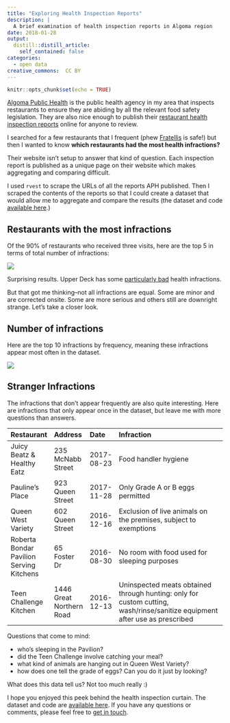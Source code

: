 ```yaml
---
title: "Exploring Health Inspection Reports"
description: |
  A brief examination of health inspection reports in Algoma region
date: 2018-01-28
output:
  distill::distill_article:
    self_contained: false
categories:
  - open data
creative_commons:  CC BY
---
```



```r
knitr::opts_chunk$set(echo = TRUE)
```

[Algoma Public Health](http://www.algomapublichealth.com/) is the public health agency in my area that inspects restaurants to ensure they are abiding by all the relevant food safety legislation. They are also nice enough to publish their [restaurant health inspection reports](http://www.algomapublichealth.com/inspections-environment/food-safety/restaurant-inspection-reports/) online for anyone to review.

I searched for a few restaurants that I frequent (phew [Fratellis](https://goo.gl/maps/rqj5goqwqeT2) is safe!) but then I wanted to know **which restaurants had the most health infractions?**

Their website isn't setup to answer that kind of question. Each inspection report is published as a unique page on their website which makes aggregating and comparing difficult.

I used `rvest` to scrape the URLs of all the reports APH published. Then I scraped the contents of the reports so that I could create a dataset that would allow me to aggregate and compare the results (the dataset and code [available here](https://github.com/colemanrob/restoscrape/tree/master/data).)

Restaurants with the most infractions
-------------------------------------

Of the 90% of restaurants who received three visits, here are the top 5 in terms of total number of infractions:

![](img/resto1.png)

Surprising results. Upper Deck has some [particularly bad](http://www.algomapublichealth.com/inspections-environment/food-safety/restaurant-inspection-reports/?id=7e880c25-6cd5-4e01-bcf4-7ad707ae166f) health infractions.

But that got me thinking--not all infractions are equal. Some are minor and are corrected onsite. Some are more serious and others still are downright strange. Let's take a closer look.

Number of infractions
---------------------

Here are the top 10 infractions by frequency, meaning these infractions appear most often in the dataset.

![](img/resto2.png)

Stranger Infractions
-------------------

The infractions that don't appear frequently are also quite interesting. Here are infractions that only appear once in the dataset, but leave me with more questions than answers.

| Restaurant                               | Address                  | Date       | Infraction                                                                                                                 |
|:-----------------------------------------|:-------------------------|:-----------|:---------------------------------------------------------------------------------------------------------------------------|
| Juicy Beatz & Healthy Eatz               | 235 McNabb Street        | 2017-08-23 | Food handler hygiene                                                                                                       |
| Pauline's Place                          | 923 Queen Street         | 2017-11-28 | Only Grade A or B eggs permitted                                                                                           |
| Queen West Variety                       | 602 Queen Street         | 2016-12-16 | Exclusion of live animals on the premises, subject to exemptions                                                           |
| Roberta Bondar Pavilion Serving Kitchens | 65 Foster Dr             | 2016-08-30 | No room with food used for sleeping purposes                                                                               |
| Teen Challenge Kitchen                   | 1446 Great Northern Road | 2016-12-13 | Uninspected meats obtained through hunting: only for custom cutting, wash/rinse/sanitize equipment after use as prescribed |

Questions that come to mind:

-   who's sleeping in the Pavilion?
-   did the Teen Challenge involve catching your meal?
-   what kind of animals are hanging out in Queen West Variety?
-   how does one tell the grade of eggs? Can you do it just by looking?

What does this data tell us? Not too much really :)

I hope you enjoyed this peek behind the health inspection curtain. The dataset and code are [available here](https://github.com/colemanrob/restoscrape/tree/master/data). If you have any questions or comments, please feel free to [get in touch](https://twitter.com/coleman).
